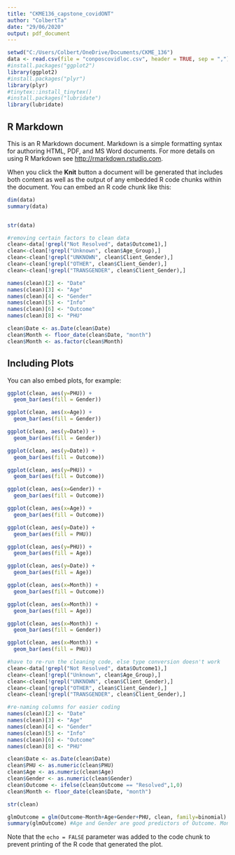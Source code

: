 ---
title: "CKME136_capstone_covidONT"
author: "ColbertTa"
date: "29/06/2020"
output: pdf_document
---

```{r setup, include=FALSE}
setwd("C:/Users/Colbert/OneDrive/Documents/CKME_136")
data <- read.csv(file = "conposcovidloc.csv", header = TRUE, sep = ",")
#install.packages("ggplot2")
library(ggplot2)
#install.packages("plyr")
library(plyr)
#tinytex::install_tinytex()
#install.packages("lubridate")
library(lubridate)


```

## R Markdown

This is an R Markdown document. Markdown is a simple formatting syntax for authoring HTML, PDF, and MS Word documents. For more details on using R Markdown see <http://rmarkdown.rstudio.com>.

When you click the **Knit** button a document will be generated that includes both content as well as the output of any embedded R code chunks within the document. You can embed an R code chunk like this:

```{r data}
dim(data)
summary(data)


str(data)

#removing certain factors to clean data
clean<-data[!grepl("Not Resolved", data$Outcome1),]
clean<-clean[!grepl("Unknown", clean$Age_Group),]
clean<-clean[!grepl("UNKNOWN", clean$Client_Gender),]
clean<-clean[!grepl("OTHER", clean$Client_Gender),]
clean<-clean[!grepl("TRANSGENDER", clean$Client_Gender),]

names(clean)[2] <- "Date"
names(clean)[3] <- "Age"
names(clean)[4] <- "Gender"
names(clean)[5] <- "Info"
names(clean)[6] <- "Outcome"
names(clean)[8] <- "PHU"

clean$Date <- as.Date(clean$Date)
clean$Month <- floor_date(clean$Date, "month")
clean$Month <- as.factor(clean$Month)

```

## Including Plots

You can also embed plots, for example:

```{r clean, echo=FALSE}
ggplot(clean, aes(y=PHU)) + 
  geom_bar(aes(fill = Gender))

ggplot(clean, aes(x=Age)) + 
  geom_bar(aes(fill = Gender))

ggplot(clean, aes(y=Date)) + 
  geom_bar(aes(fill = Gender))

ggplot(clean, aes(y=Date)) + 
  geom_bar(aes(fill = Outcome))

ggplot(clean, aes(y=PHU)) + 
  geom_bar(aes(fill = Outcome))

ggplot(clean, aes(x=Gender)) + 
  geom_bar(aes(fill = Outcome))

ggplot(clean, aes(x=Age)) + 
  geom_bar(aes(fill = Outcome))

ggplot(clean, aes(y=Date)) + 
  geom_bar(aes(fill = PHU))

ggplot(clean, aes(y=PHU)) + 
  geom_bar(aes(fill = Age))

ggplot(clean, aes(y=Date)) + 
  geom_bar(aes(fill = Age))

ggplot(clean, aes(x=Month)) + 
  geom_bar(aes(fill = Outcome))

ggplot(clean, aes(x=Month)) + 
  geom_bar(aes(fill = Age))

ggplot(clean, aes(x=Month)) + 
  geom_bar(aes(fill = Gender))

ggplot(clean, aes(x=Month)) + 
  geom_bar(aes(fill = PHU))
```

```{r}
#have to re-run the cleaning code, else type conversion doesn't work
clean<-data[!grepl("Not Resolved", data$Outcome1),]
clean<-clean[!grepl("Unknown", clean$Age_Group),]
clean<-clean[!grepl("UNKNOWN", clean$Client_Gender),]
clean<-clean[!grepl("OTHER", clean$Client_Gender),]
clean<-clean[!grepl("TRANSGENDER", clean$Client_Gender),]

#re-naming columns for easier coding
names(clean)[2] <- "Date"
names(clean)[3] <- "Age"
names(clean)[4] <- "Gender"
names(clean)[5] <- "Info"
names(clean)[6] <- "Outcome"
names(clean)[8] <- "PHU"

clean$Date <- as.Date(clean$Date)
clean$PHU <- as.numeric(clean$PHU)
clean$Age <- as.numeric(clean$Age)
clean$Gender <- as.numeric(clean$Gender)
clean$Outcome <- ifelse(clean$Outcome == "Resolved",1,0)
clean$Month <- floor_date(clean$Date, "month")

str(clean)

glmOutcome = glm(Outcome~Month+Age+Gender+PHU, clean, family=binomial)
summary(glmOutcome) #Age and Gender are good predictors of Outcome. Month is a decent predictor of outcome, but not as significant as age or gender. PHU is not a good predictor with logistic regression because there are too many data points 


```

Note that the `echo = FALSE` parameter was added to the code chunk to prevent printing of the R code that generated the plot.
